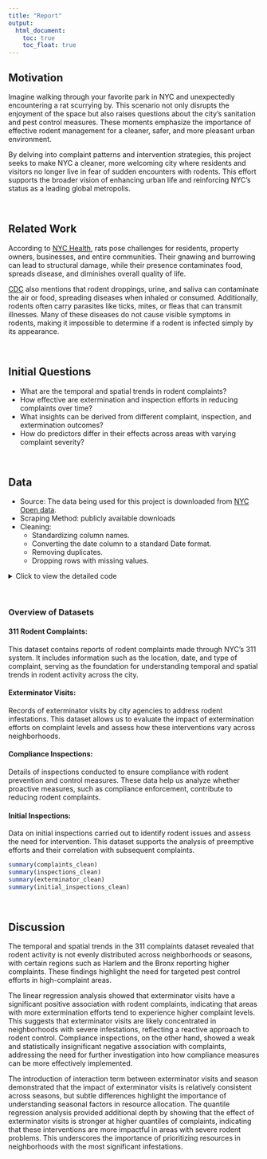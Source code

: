 ```yaml
---
title: "Report"
output: 
  html_document:
    toc: true
    toc_float: true
---
```


## Motivation 
  Imagine walking through your favorite park in NYC and unexpectedly encountering a rat scurrying by. This scenario not only disrupts the enjoyment of the space but also raises questions about the city's sanitation and pest control measures. These moments emphasize the importance of effective rodent management for a cleaner, safer, and more pleasant urban environment.

  By delving into complaint patterns and intervention strategies, this project seeks to make NYC a cleaner, more welcoming city where residents and visitors no longer live in fear of sudden encounters with rodents. This effort supports the broader vision of enhancing urban life and reinforcing NYC's status as a leading global metropolis.
<p><br>

## Related Work
  According to [NYC Health](https://www.nyc.gov/site/doh/health/health-topics/rats.page), rats pose challenges for residents, property owners, businesses, and entire communities. Their gnawing and burrowing can lead to structural damage, while their presence contaminates food, spreads disease, and diminishes overall quality of life.

  [CDC](https://www.cdc.gov/healthy-pets/rodent-control/index.html) also mentions that rodent droppings, urine, and saliva can contaminate the air or food, spreading diseases when inhaled or consumed. Additionally, rodents often carry parasites like ticks, mites, or fleas that can transmit illnesses. Many of these diseases do not cause visible symptoms in rodents, making it impossible to determine if a rodent is infected simply by its appearance.

<p><br>

## Initial Questions
* What are the temporal and spatial trends in rodent complaints?
* How effective are extermination and inspection efforts in reducing complaints over time?
* What insights can be derived from different complaint, inspection, and extermination outcomes?
* How do predictors differ in their effects across areas with varying complaint severity?

<p><br>

## Data
* Source: The data being used for this project is downloaded from [NYC Open data](https://data.cityofnewyork.us/Health/Rodent-Inspection/p937-wjvj/about_data).
* Scraping Method: publicly available downloads
* Cleaning: 
  - Standardizing column names.
  - Converting the date column to a standard Date format.
  - Removing duplicates.
  - Dropping rows with missing values.


<details>
<summary>Click to view the detailed code</summary>
```r
library(dplyr)
library(lubridate)

clean_data <- function(data) {
  colnames(data) <- tolower(colnames(data))
  
  data <- data %>% 
    rename_with(~ gsub("zoneid", "zone_id", .x)) %>%
    rename_with(~ gsub("rmz", "region", .x)) %>%
    rename_with(~ gsub("complainttype", "type", .x)) %>%
    rename_with(~ gsub("number", "count", .x)) %>%
    rename_with(~ gsub("thing", "type", .x)) # Adjust for exterminator visits
  
  if ("date" %in% colnames(data)) {
    data <- data %>%
      mutate(date = mdy(date)) # Ensure date format is consistent
  }
  
  data <- data %>% distinct()

  data <- data %>% filter(complete.cases(.))
  
  return(data)
}

complaints_data <- read.csv("311-complaints.csv")
inspections_data <- read.csv("compliance-inspections.csv")
exterminator_data <- read.csv("exterminator-visits.csv")
initial_inspections_data <- read.csv("initial-inspections.csv")

complaints_clean <- clean_data(complaints_data)
inspections_clean <- clean_data(inspections_data)
exterminator_clean <- clean_data(exterminator_data)
initial_inspections_clean <- clean_data(initial_inspections_data)

write.csv(complaints_clean, "cleaned_311_complaints.csv", row.names = FALSE)
write.csv(inspections_clean, "cleaned_compliance_inspections.csv", row.names = FALSE)
write.csv(exterminator_clean, "cleaned_exterminator_visits.csv", row.names = FALSE)
write.csv(initial_inspections_clean, "cleaned_initial_inspections.csv", row.names = FALSE)

```
</details>
<p><br>

### Overview of Datasets
#### 311 Rodent Complaints:
This dataset contains reports of rodent complaints made through NYC's 311 system. It includes information such as the location, date, and type of complaint, serving as the foundation for understanding temporal and spatial trends in rodent activity across the city.

#### Exterminator Visits:
Records of exterminator visits by city agencies to address rodent infestations. This dataset allows us to evaluate the impact of extermination efforts on complaint levels and assess how these interventions vary across neighborhoods.

#### Compliance Inspections:
Details of inspections conducted to ensure compliance with rodent prevention and control measures. These data help us analyze whether proactive measures, such as compliance enforcement, contribute to reducing rodent complaints.

#### Initial Inspections:
Data on initial inspections carried out to identify rodent issues and assess the need for intervention. This dataset supports the analysis of preemptive efforts and their correlation with subsequent complaints.


```r
summary(complaints_clean)
summary(inspections_clean)
summary(exterminator_clean)
summary(initial_inspections_clean)
```

<p><br>

## Discussion 
The temporal and spatial trends in the 311 complaints dataset revealed that rodent activity is not evenly distributed across neighborhoods or seasons, with certain regions such as Harlem and the Bronx reporting higher complaints. These findings highlight the need for targeted pest control efforts in high-complaint areas.

The linear regression analysis showed that exterminator visits have a significant positive association with rodent complaints, indicating that areas with more extermination efforts tend to experience higher complaint levels. This suggests that exterminator visits are likely concentrated in neighborhoods with severe infestations, reflecting a reactive approach to rodent control. Compliance inspections, on the other hand, showed a weak and statistically insignificant negative association with complaints, addressing the need for further investigation into how compliance measures can be more effectively implemented.

The introduction of interaction term between exterminator visits and season demonstrated that the impact of exterminator visits is relatively consistent across seasons, but subtle differences highlight the importance of understanding seasonal factors in resource allocation. The quantile regression analysis provided additional depth by showing that the effect of exterminator visits is stronger at higher quantiles of complaints, indicating that these interventions are more impactful in areas with severe rodent problems. This underscores the importance of prioritizing resources in neighborhoods with the most significant infestations.


